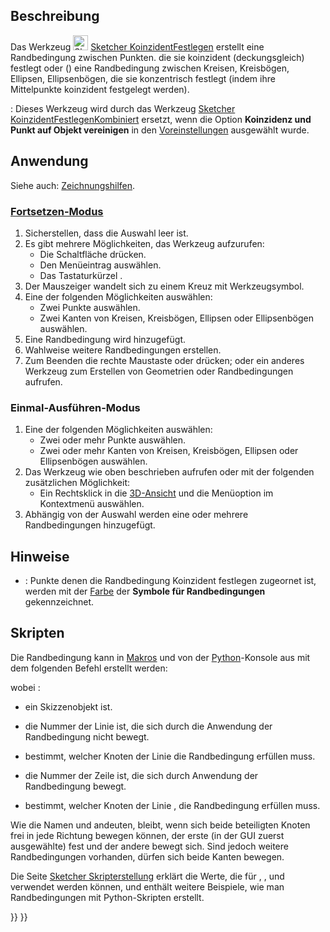 <languages/>

{{Docnav/de
|[[Sketcher_ConstrainCoincidentUnified/de|KoinzidentFestlegen (kombiniert)]]
|[[Sketcher_ConstrainPointOnObject/de|PunktAufObjektFestlegen]]
|[[Sketcher_Workbench/de|Sketcher]]
|IconL=Sketcher_ConstrainCoincidentUnified.svg
|IconR=Constraint_PointOnObject.svg
|IconC=Workbench_Sketcher.svg
}}

{{GuiCommand/de
|Name=Sketcher ConstrainCoincident
|Name/de=Sketcher KoinzidentFestlegen
|MenuLocation=Skizze → Randbedingungen → Koinzidenz festlegen
|Workbenches=[[Sketcher_Workbench/de|Sketcher]]
|Shortcut={{KEY|C}}
|SeeAlso=[[Sketcher_ConstrainCoincidentUnified/de|Sketcher KoinzidentFestlegenKombiniert]], [[Sketcher_ConstrainPointOnObject/de|Sketcher PunktAufObjektFestlegen]]
}}

<span id="Description"></span>
==Beschreibung== 

Das Werkzeug [[Image:Sketcher_ConstrainCoincident.svg|24px]] [[Sketcher_ConstrainCoincident/de|Sketcher KoinzidentFestlegen]] erstellt eine Randbedingung zwischen Punkten. die sie koinzident (deckungsgleich) festlegt oder ({{Version/de|0.21}}) eine Randbedingung zwischen Kreisen, Kreisbögen, Ellipsen, Ellipsenbögen, die sie konzentrisch festlegt (indem ihre Mittelpunkte  koinzident festgelegt werden).

{{Version/de|1.0}}: Dieses Werkzeug wird durch das Werkzeug [[Sketcher_ConstrainCoincidentUnified/de|Sketcher KoinzidentFestlegenKombiniert]] ersetzt, wenn die Option '''Koinzidenz und Punkt auf Objekt vereinigen''' in den [[Sketcher_Preferences/de#Allgemein|Voreinstellungen]] ausgewählt wurde.

<span id="Usage"></span>
==Anwendung==

Siehe auch: [[Sketcher_Workbench/de#Zeichnungshilfen|Zeichnungshilfen]].

<span id="Continue_mode"></span>
===[[Sketcher_Workbench/de#Fortsetzen-Modi|Fortsetzen-Modus]]===

# Sicherstellen, dass die Auswahl leer ist.
# Es gibt mehrere Möglichkeiten, das Werkzeug aufzurufen:
#* Die Schaltfläche {{Button|[[Image:Sketcher_ConstrainCoincident.svg|16px]] [[Sketcher_ConstrainCoincident/de|KoinzidentFestlegen]]}} drücken.
#* Den Menüeintrag {{MenuCommand|Skizze → Sketcher-Randbedingungen → [[Image:Sketcher_ConstrainCoincident.svg|16px]] KoinzidentFestlegen}} auswählen.
#* Das Tastaturkürzel {{KEY|C}}.
# Der Mauszeiger wandelt sich zu einem Kreuz mit Werkzeugsymbol.
# Eine der folgenden Möglichkeiten auswählen:
#* Zwei Punkte auswählen.
#* Zwei Kanten von Kreisen, Kreisbögen, Ellipsen oder Ellipsenbögen auswählen.
# Eine Randbedingung wird hinzugefügt.
# Wahlweise weitere Randbedingungen erstellen.
# Zum Beenden die rechte Maustaste oder {{KEY|Esc}} drücken; oder ein anderes Werkzeug zum Erstellen von Geometrien oder Randbedingungen aufrufen.

<span id="Run-once_mode"></span>
===Einmal-Ausführen-Modus===

# Eine der folgenden Möglichkeiten auswählen:
#* Zwei oder mehr Punkte auswählen.
#* Zwei oder mehr Kanten von Kreisen, Kreisbögen, Ellipsen oder Ellipsenbögen auswählen.
# Das Werkzeug wie oben beschrieben aufrufen oder mit der folgenden zusätzlichen Möglichkeit:
#* Ein Rechtsklick in die [[3D_View/de|3D-Ansicht]] und die Menüoption {{MenuCommand|[[Image:Sketcher_ConstrainCoincidentUnified.svg|16px]] Koinzident festlegen}} im Kontextmenü auswählen.
# Abhängig von der Auswahl werden eine oder mehrere Randbedingungen hinzugefügt.

<span id="Notes"></span>
==Hinweise==

* {{Version/de|1.0}}: Punkte denen die Randbedingung Koinzident festlegen zugeornet ist, werden mit der [[Sketcher_Preferences/de#Darstellung|Farbe]] der '''Symbole für Randbedingungen'''  gekennzeichnet.

<span id="Scripting"></span>
==Skripten==

Die Randbedingung kann in [[Macros/de|Makros]] und von der [[Python/de|Python]]-Konsole aus mit dem folgenden Befehl erstellt werden:

{{Code|code=Sketch.addConstraint(Sketcher.Constraint('Coincident',LineFixed,PointOfLineFixed,LineMoving,PointOfLineMoving)) }}

wobei :
* {{incode|Sketch}} ein Skizzenobjekt ist.
* {{incode|LineFixed}} die Nummer der Linie ist, die sich durch die Anwendung der Randbedingung nicht bewegt.
* {{incode|PointOfLineFixed}} bestimmt, welcher Knoten der Linie  {{incode|LineFixed}} die Randbedingung erfüllen muss.
* {{incode|LineMoving}} die Nummer der Zeile ist, die sich durch Anwendung der Randbedingung bewegt.
* {{incode|PointOfLineMoving}} bestimmt, welcher Knoten der Linie {{incode|LineMoving}}, die Randbedingung erfüllen muss.

Wie die Namen {{incode|LineFixed}} und {{incode|LineMoving}} andeuten, bleibt, wenn sich beide beteiligten Knoten frei in jede Richtung bewegen können, der erste (in der GUI zuerst ausgewählte) fest und der andere bewegt sich. Sind jedoch weitere Randbedingungen vorhanden, dürfen sich beide Kanten bewegen.

Die Seite [[Sketcher_scripting/de|Sketcher Skripterstellung]] erklärt die Werte, die für {{incode|LineFixed}}, {{incode|PointOfLineFixed}}, {{incode|LineMoving}} und {{incode|PointOfLineMoving}} verwendet werden können, und enthält weitere Beispiele, wie man Randbedingungen mit Python-Skripten erstellt.


{{Docnav/de
|[[Sketcher_ConstrainCoincidentUnified/de|KoinzidentFestlegen (kombiniert)]]
|[[Sketcher_ConstrainPointOnObject/de|PunktAufObjektFestlegen]]
|[[Sketcher_Workbench/de|Sketcher]]
|IconL=Sketcher_ConstrainCoincidentUnified.svg
|IconR=Constraint_PointOnObject.svg
|IconC=Workbench_Sketcher.svg
}}

{{Sketcher_Tools_navi{{#translation:}}}}
{{Userdocnavi{{#translation:}}}}